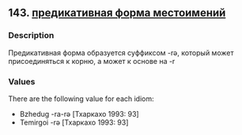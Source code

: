## 143. <a href =  'https://agricolamz.github.io/The_Circassian_Isoglosses_Database/143.html'>предикативная форма местоимений</a>
### Description

Предикативная форма образуется суффиксом -rə, который может присоединяться к корню, а может к основе на -r

### Values
There are the following value for each idiom:

* Bzhedug  -ra-rə [Тхаркахо 1993: 93] 
* Temirgoi  -rə [Тхаркахо 1993: 93] 

